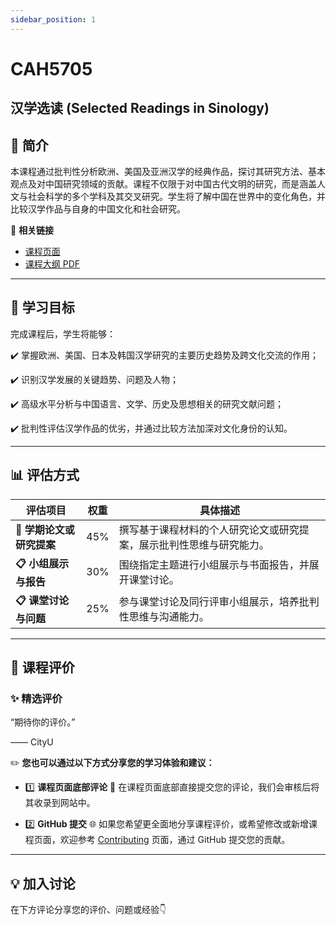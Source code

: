 ```yaml
---
sidebar_position: 1
---
```


# CAH5705
## 汉学选读 (Selected Readings in Sinology)

## **📘 简介**
本课程通过批判性分析欧洲、美国及亚洲汉学的经典作品，探讨其研究方法、基本观点及对中国研究领域的贡献。课程不仅限于对中国古代文明的研究，而是涵盖人文与社会科学的多个学科及其交叉研究。学生将了解中国在世界中的变化角色，并比较汉学作品与自身的中国文化和社会研究。

🔗 **相关链接**
- [课程页面](https://www.cityu.edu.hk/catalogue/pg/202425/course/CAH5705.htm)
- [课程大纲 PDF](https://www.cityu.edu.hk/catalogue/pg/202425/course/CAH5705.pdf)

---

## **🎯 学习目标**

完成课程后，学生将能够：

✔️ 掌握欧洲、美国、日本及韩国汉学研究的主要历史趋势及跨文化交流的作用；

✔️ 识别汉学发展的关键趋势、问题及人物；

✔️ 高级水平分析与中国语言、文学、历史及思想相关的研究文献问题；

✔️ 批判性评估汉学作品的优劣，并通过比较方法加深对文化身份的认知。

---

## **📊 评估方式**

| **评估项目**          | **权重** | **具体描述**                                                                                       |
|----------------------|---------|---------------------------------------------------------------------------------------------------|
| **📂 学期论文或研究提案** | 45%     | 撰写基于课程材料的个人研究论文或研究提案，展示批判性思维与研究能力。                                    |
| **📋 小组展示与报告** | 30%     | 围绕指定主题进行小组展示与书面报告，并展开课堂讨论。                                                 |
| **📋 课堂讨论与问题** | 25%     | 参与课堂讨论及同行评审小组展示，培养批判性思维与沟通能力。                                             |

---

## **💬 课程评价**

### ✨ **精选评价**
<div className={commentStyles.commentBox}>
    <p className={commentStyles.commentText}>
        “期待你的评价。”
    </p>
    <p className={commentStyles.commentAuthor}>—— CityU</p>
</div>

✏️ **您也可以通过以下方式分享您的学习体验和建议：**

- 1️⃣ **课程页面底部评论**
💬 在课程页面底部直接提交您的评论，我们会审核后将其收录到网站中。

- 2️⃣ **GitHub 提交**
🌐 如果您希望更全面地分享课程评价，或希望修改或新增课程页面，欢迎参考 [Contributing](https://penjc.github.io/CityU/contributing) 页面，通过 GitHub 提交您的贡献。

---

## **💡 加入讨论**

在下方评论分享您的评价、问题或经验👇
<Utterances />
